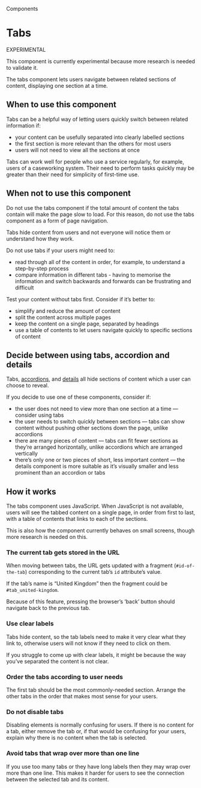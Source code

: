 
<Meta title="Components/Tabs" />

<Hint>Components</Hint>

# Tabs

<Tag>EXPERIMENTAL</Tag>

This component is currently experimental because more research is needed to validate it.

The tabs component lets users navigate between related sections of content, displaying one section at a time.

<Canvas of={TabStories.primary} />

## When to use this component

Tabs can be a helpful way of letting users quickly switch between related information if:

- your content can be usefully separated into clearly labelled sections
- the first section is more relevant than the others for most users
- users will not need to view all the sections at once

Tabs can work well for people who use a service regularly, for example, users of a caseworking system. Their need to perform tasks quickly may be greater than their need for simplicity of first-time use.

## When not to use this component

Do not use the tabs component if the total amount of content the tabs contain will make the page slow to load. For this reason, do not use the tabs component as a form of page navigation.

Tabs hide content from users and not everyone will notice them or understand how they work.

Do not use tabs if your users might need to:

- read through all of the content in order, for example, to understand a step-by-step process
- compare information in different tabs - having to memorise the information and switch backwards and forwards can be frustrating and difficult

Test your content without tabs first. Consider if it’s better to:

- simplify and reduce the amount of content
- split the content across multiple pages
- keep the content on a single page, separated by headings
- use a table of contents to let users navigate quickly to specific sections of content

## Decide between using tabs, accordion and details

Tabs, [accordions](?path=/docs/components-accordion--docs), and [details](?path=/docs/components-details--docs) all hide sections of content which a user can choose to reveal.

If you decide to use one of these components, consider if:

- the user does not need to view more than one section at a time — consider using tabs
- the user needs to switch quickly between sections — tabs can show content without pushing other sections down the page, unlike accordions
- there are many pieces of content — tabs can fit fewer sections as they’re arranged horizontally, unlike accordions which are arranged vertically
- there’s only one or two pieces of short, less important content — the details component is more suitable as it’s visually smaller and less prominent than an accordion or tabs

## How it works

<Canvas of={TabStories.primary} />

The tabs component uses JavaScript. When JavaScript is not available, users will see the tabbed content on a single page, in order from first to last, with a table of contents that links to each of the sections.

This is also how the component currently behaves on small screens, though more research is needed on this.

### The current tab gets stored in the URL

When moving between tabs, the URL gets updated with a fragment (`#id-of-the-tab`) corresponding to the current tab’s `id` attribute’s value.

If the tab’s name is “United Kingdom” then the fragment could be `#tab_united-kingdom`.

Because of this feature, pressing the browser’s ‘back’ button should navigate back to the previous tab.

### Use clear labels

Tabs hide content, so the tab labels need to make it very clear what they link to, otherwise users will not know if they need to click on them.

If you struggle to come up with clear labels, it might be because the way you’ve separated the content is not clear.

### Order the tabs according to user needs

The first tab should be the most commonly-needed section. Arrange the other tabs in the order that makes most sense for your users.

### Do not disable tabs

Disabling elements is normally confusing for users. If there is no content for a tab, either remove the tab or, if that would be confusing for your users, explain why there is no content when the tab is selected.

### Avoid tabs that wrap over more than one line

If you use too many tabs or they have long labels then they may wrap over more than one line. This makes it harder for users to see the connection between the selected tab and its content.
